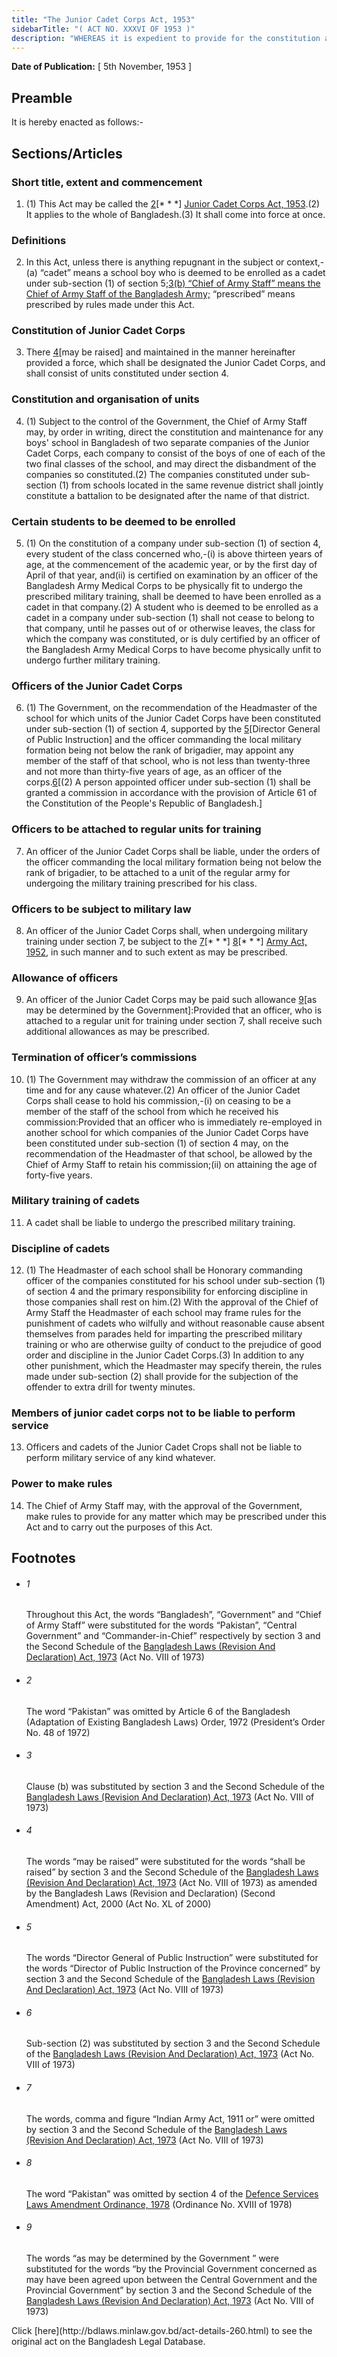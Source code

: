 ```yaml
---
title: "The Junior Cadet Corps Act, 1953"
sidebarTitle: "( ACT NO. XXXVI OF 1953 )"
description: "WHEREAS it is expedient to provide for the constitution and maintenance of a Junior Cadet Corps for Bangladesh and for its administration; 1♣"
---
```


**Date of Publication:** [ 5th November, 1953 ]

## Preamble

It is hereby enacted as follows:-

## Sections/Articles

### Short title, extent and commencement

1. (1) This Act may be called the [2](1)[\* \* \*] [Junior Cadet Corps Act, 1953](/laws/volume-11/act-260 "Junior Cadet Corps Act, 1953").(2) It applies to the whole of Bangladesh.(3) It shall come into force at once.

### Definitions

2. In this Act, unless there is anything repugnant in the subject or context,-(a) “cadet” means a school boy who is deemed to be enrolled as a cadet under sub-section (1) of section 5;[3](1)[(b) “Chief of Army Staff” means the Chief of Army Staff of the Bangladesh Army;](c) “prescribed” means prescribed by rules made under this Act.

### Constitution of Junior Cadet Corps

3. There [4](1)[may be raised] and maintained in the manner hereinafter provided a force, which shall be designated the Junior Cadet Corps, and shall consist of units constituted under section 4.

### Constitution and organisation of units

4. (1) Subject to the control of the Government, the Chief of Army Staff may, by order in writing, direct the constitution and maintenance for any boys' school in Bangladesh of two separate companies of the Junior Cadet Corps, each company to consist of the boys of one of each of the two final classes of the school, and may direct the disbandment of the companies so constituted.(2) The companies constituted under sub-section (1) from schools located in the same revenue district shall jointly constitute a battalion to be designated after the name of that district.

### Certain students to be deemed to be enrolled

5. (1) On the constitution of a company under sub-section (1) of section 4, every student of the class concerned who,-(i) is above thirteen years of age, at the commencement of the academic year, or by the first day of April of that year, and(ii) is certified on examination by an officer of the Bangladesh Army Medical Corps to be physically fit to undergo the prescribed military training, shall be deemed to have been enrolled as a cadet in that company.(2) A student who is deemed to be enrolled as a cadet in a company under sub-section (1) shall not cease to belong to that company, until he passes out of or otherwise leaves, the class for which the company was constituted, or is duly certified by an officer of the Bangladesh Army Medical Corps to have become physically unfit to undergo further military training.

### Officers of the Junior Cadet Corps

6. (1) The Government, on the recommendation of the Headmaster of the school for which units of the Junior Cadet Corps have been constituted under sub-section (1) of section 4, supported by the [5](1)[Director General of Public Instruction] and the officer commanding the local military formation being not below the rank of brigadier, may appoint any member of the staff of that school, who is not less than twenty-three and not more than thirty-five years of age, as an officer of the corps.[6](2)[(2) A person appointed officer under sub-section (1) shall be granted a commission in accordance with the provision of Article 61 of the Constitution of the People's Republic of Bangladesh.]

### Officers to be attached to regular units for training

7. An officer of the Junior Cadet Corps shall be liable, under the orders of the officer commanding the local military formation being not below the rank of brigadier, to be attached to a unit of the regular army for undergoing the military training prescribed for his class.

### Officers to be subject to military law

8. An officer of the Junior Cadet Corps shall, when undergoing military training under section 7, be subject to the [7](1)[\* \* \*] [8](2)[\* \* \*] [Army Act, 1952](/laws/volume-11/act-248 "Army Act, 1952"), in such manner and to such extent as may be prescribed.

### Allowance of officers

9. An officer of the Junior Cadet Corps may be paid such allowance [9](1)[as may be determined by the Government]:Provided that an officer, who is attached to a regular unit for training under section 7, shall receive such additional allowances as may be prescribed.

### Termination of officer’s commissions

10. (1) The Government may withdraw the commission of an officer at any time and for any cause whatever.(2) An officer of the Junior Cadet Corps shall cease to hold his commission,-(i) on ceasing to be a member of the staff of the school from which he received his commission:Provided that an officer who is immediately re-employed in another school for which companies of the Junior Cadet Corps have been constituted under sub-section (1) of section 4 may, on the recommendation of the Headmaster of that school, be allowed by the Chief of Army Staff to retain his commission;(ii) on attaining the age of forty-five years.

### Military training of cadets

11. A cadet shall be liable to undergo the prescribed military training.

### Discipline of cadets

12. (1) The Headmaster of each school shall be Honorary commanding officer of the companies constituted for his school under sub-section (1) of section 4 and the primary responsibility for enforcing discipline in those companies shall rest on him.(2) With the approval of the Chief of Army Staff the Headmaster of each school may frame rules for the punishment of cadets who wilfully and without reasonable cause absent themselves from parades held for imparting the prescribed military training or who are otherwise guilty of conduct to the prejudice of good order and discipline in the Junior Cadet Corps.(3) In addition to any other punishment, which the Headmaster may specify therein, the rules made under sub-section (2) shall provide for the subjection of the offender to extra drill for twenty minutes.

### Members of junior cadet corps not to be liable to perform service

13. Officers and cadets of the Junior Cadet Crops shall not be liable to perform military service of any kind whatever.

### Power to make rules

14. The Chief of Army Staff may, with the approval of the Government, make rules to provide for any matter which may be prescribed under this Act and to carry out the purposes of this Act.

## Footnotes

- ###### 1

  Throughout this Act, the words “Bangladesh”, “Government” and “Chief of Army Staff” were substituted for the words “Pakistan”, “Central Government” and “Commander-in-Chief” respectively by section 3 and the Second Schedule of the [Bangladesh Laws (Revision And Declaration) Act, 1973](/laws/volume-17/act-430 "Bangladesh Laws (Revision And Declaration) Act, 1973") (Act No. VIII of 1973)

- ###### 2

  The word “Pakistan” was omitted by Article 6 of the Bangladesh (Adaptation of Existing Bangladesh Laws) Order, 1972 (President’s Order No. 48 of 1972)

- ###### 3

  Clause (b) was substituted by section 3 and the Second Schedule of the [Bangladesh Laws (Revision And Declaration) Act, 1973](/laws/volume-17/act-430 "Bangladesh Laws (Revision And Declaration) Act, 1973") (Act No. VIII of 1973)

- ###### 4

  The words “may be raised” were substituted for the words “shall be raised” by section 3 and the Second Schedule of the [Bangladesh Laws (Revision And Declaration) Act, 1973](/laws/volume-17/act-430 "Bangladesh Laws (Revision And Declaration) Act, 1973") (Act No. VIII of 1973) as amended by the Bangladesh Laws (Revision and Declaration) (Second Amendment) Act, 2000 (Act No. XL of 2000)

- ###### 5

  The words “Director General of Public Instruction” were substituted for the words “Director of Public Instruction of the Province concerned” by section 3 and the Second Schedule of the [Bangladesh Laws (Revision And Declaration) Act, 1973](/laws/volume-17/act-430 "Bangladesh Laws (Revision And Declaration) Act, 1973") (Act No. VIII of 1973)

- ###### 6

  Sub-section (2) was substituted by section 3 and the Second Schedule of the [Bangladesh Laws (Revision And Declaration) Act, 1973](/laws/volume-17/act-430 "Bangladesh Laws (Revision And Declaration) Act, 1973") (Act No. VIII of 1973)

- ###### 7

  The words, comma and figure “Indian Army Act, 1911 or” were omitted by section 3 and the Second Schedule of the [Bangladesh Laws (Revision And Declaration) Act, 1973](/laws/volume-17/act-430 "Bangladesh Laws (Revision And Declaration) Act, 1973") (Act No. VIII of 1973)

- ###### 8

  The word “Pakistan” was omitted by section 4 of the [Defence Services Laws Amendment Ordinance, 1978](/laws/volume-21/act-568 "Defence Services Laws Amendment Ordinance, 1978") (Ordinance No. XVIII of 1978)

- ###### 9

  The words “as may be determined by the Government ” were substituted for the words “by the Provincial Government concerned as may have been agreed upon between the Central Government and the Provincial Government” by section 3 and the Second Schedule of the [Bangladesh Laws (Revision And Declaration) Act, 1973](/laws/volume-17/act-430 "Bangladesh Laws (Revision And Declaration) Act, 1973") (Act No. VIII of 1973)

<Note>
  Click [here](http://bdlaws.minlaw.gov.bd/act-details-260.html) to see the original act on the Bangladesh Legal Database.
</Note>
